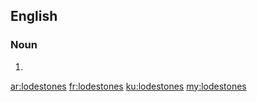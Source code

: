 ==English==

===Noun===
{{head|en|plural}}

# {{plural of|lodestone|lang=en}}

[[ar:lodestones]]
[[fr:lodestones]]
[[ku:lodestones]]
[[my:lodestones]]